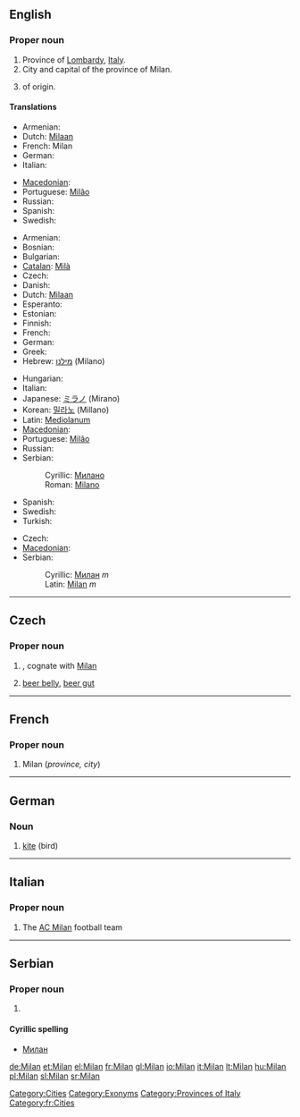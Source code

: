 {{wikipedia}}
==English==

===Proper noun===
{{en-proper noun}}

# Province of [[Lombardy]], [[Italy]].
# City and capital of the province of Milan.
# {{given name|male|from=Slavonic}} of {{etyl|sla}} origin.

====Translations====
{{trans-top|province}}
* Armenian: {{t|hy|Միլան|tr=Milan|sc=Armn}}
* Dutch: [[Milaan]] {{n}}
* French: Milan <!--gender?-->
* German: {{t+|de|Mailand}}
* Italian: {{t+|it|Milano}}
{{trans-mid}}
* [[Macedonian]]: {{t-|mk|Милано|n|tr=Miláno|sc=Cyrl|xs=Macedonian}}
* Portuguese: [[Milão]]
* Russian: {{t-|ru|Милан|m|tr=Milán|sc=Cyrl}}
* Spanish: {{t+|es|Milán}}
* Swedish: {{t+|sv|Milano}}
{{trans-bottom}}

{{trans-top|city and capital}}
* Armenian: {{t|hy|Միլան|tr=Milan|sc=Armn}}
* Bosnian: {{t-|bs|Milano|m}}
* Bulgarian: {{t-|bg|Милано|sc=Cyrl}}
* [[Catalan]]: [[Milà]]
* Czech: {{t-|cs|Milán|m}}
* Danish: {{t-|da|Milano}}
* Dutch: [[Milaan]] {{n}}
* Esperanto: {{t-|eo|Milano|xs=Esperanto}}
* Estonian: {{t-|et|Milano}}
* Finnish: {{t-|fi|Milano}}
* French: {{t+|fr|Milan|f}}
* German: {{t+|de|Mailand}}
* Greek: {{t+|el|Μιλάνο|n|tr=Miláno|sc=Grek}}
* Hebrew: [[מילנו]] (Milano)
{{trans-mid}}
* Hungarian: {{t|hu|Milánó}}
* Italian: {{t+|it|Milano|f}}
* Japanese: [[ミラノ]] (Mirano)
* Korean: [[밀라노]] (Millano)
* Latin: [[Mediolanum]]
* [[Macedonian]]: {{t-|mk|Милано|n|tr=Miláno|sc=Cyrl|xs=Macedonian}}
* Portuguese: [[Milão]] {{m}}
* Russian: {{t-|ru|Милан|m|tr=Milán|sc=Cyrl}}
* Serbian:
*: Cyrillic: [[Милано#Serbian|Милано]] {{m}}
*: Roman: [[Milano#Serbian|Milano]] {{m}}
* Spanish: {{t+|es|Milán}}
* Swedish: {{t+|sv|Milano}}
* Turkish: {{t+|tr|Milano}}
{{trans-bottom}}

{{trans-top|male given name}}
* Czech: {{t-|cs|Milan|m}}
* [[Macedonian]]: {{t-|mk|Милан|m|tr=Mílan|sc=Cyrl|xs=Macedonian}}
* Serbian:
*: Cyrillic: [[Милан#Serbian|Милан]] ''m''
*: Latin: [[Milan#Serbian|Milan]] ''m''
{{trans-mid}}
{{trans-bottom}}

[[Category:Cities]]
[[Category:Exonyms]]
[[Category:Provinces of Italy]]

----

==Czech==

===Proper noun===
{{infl|cs|proper noun|g=m}}

# {{given name|male|lang=cs}}, cognate with [[#English|Milan]]
# {{vulgar|lang=cs}} [[beer belly]], [[beer gut]]

----

==French==

===Proper noun===
{{infl|fr|proper noun}}

# Milan (''province, city'')

[[Category:fr:Cities]]

----

==German==

===Noun===
{{infl|de|noun|g=m}}

# [[kite]] (bird)

----
==Italian==

===Proper noun===
{{wikipedia|lang=it}}
{{it-proper noun}}

# The [[w:it:Associazione Calcio Milan|AC Milan]] football team

----

==Serbian==

===Proper noun===
{{infl|sr|proper noun|g=m}}

# {{given name|male|lang=sr}}

====Cyrillic spelling====
* [[Милан#Serbian|Милан]]

[[de:Milan]]
[[et:Milan]]
[[el:Milan]]
[[fr:Milan]]
[[gl:Milan]]
[[io:Milan]]
[[it:Milan]]
[[lt:Milan]]
[[hu:Milan]]
[[pl:Milan]]
[[sl:Milan]]
[[sr:Milan]]